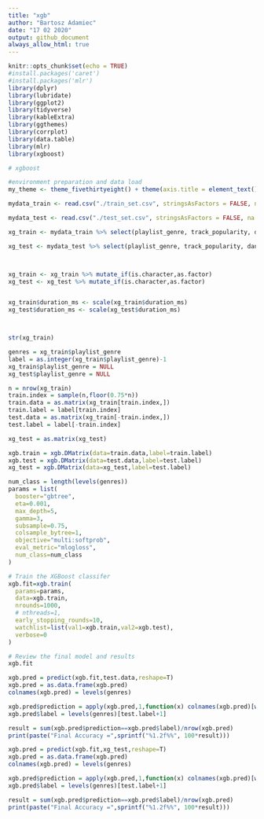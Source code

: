 ```yaml
---
title: "xgb"
author: "Bartosz Adamiec"
date: "17 02 2020"
output: github_document
always_allow_html: true
---
```


```r
knitr::opts_chunk$set(echo = TRUE)
#install.packages('caret')
#install.packages('mlr')
library(dplyr)
library(lubridate)
library(ggplot2)
library(tidyverse)
library(kableExtra)
library(ggthemes)
library(corrplot)
library(data.table)
library(mlr)
library(xgboost)
```

```r
# xgboost

#environment preparation and data load
my_theme <- theme_fivethirtyeight() + theme(axis.title = element_text(), axis.title.x = element_text())

mydata_train <- read.csv("./train_set.csv", stringsAsFactors = FALSE, na.strings="")

mydata_test <- read.csv("./test_set.csv", stringsAsFactors = FALSE, na.strings="")

xg_train <- mydata_train %>% select(playlist_genre, track_popularity, danceability, energy, key, loudness, mode, speechiness, acousticness, instrumentalness, liveness, valence, tempo, duration_ms)

xg_test <- mydata_test %>% select(playlist_genre, track_popularity, danceability, energy, key, loudness, mode, speechiness, acousticness, instrumentalness, liveness, valence, tempo, duration_ms)



xg_train <- xg_train %>% mutate_if(is.character,as.factor)
xg_test <- xg_test %>% mutate_if(is.character,as.factor)


xg_train$duration_ms <- scale(xg_train$duration_ms)
xg_test$duration_ms <- scale(xg_test$duration_ms)



str(xg_train)


```


```r
genres = xg_train$playlist_genre
label = as.integer(xg_train$playlist_genre)-1
xg_train$playlist_genre = NULL
xg_test$playlist_genre = NULL
```


```r
n = nrow(xg_train)
train.index = sample(n,floor(0.75*n))
train.data = as.matrix(xg_train[train.index,])
train.label = label[train.index]
test.data = as.matrix(xg_train[-train.index,])
test.label = label[-train.index]

xg_test = as.matrix(xg_test)

```


```r
xgb.train = xgb.DMatrix(data=train.data,label=train.label)
xgb.test = xgb.DMatrix(data=test.data,label=test.label)
xg_test = xgb.DMatrix(data=xg_test,label=test.label)
```

```r
num_class = length(levels(genres))
params = list(
  booster="gbtree",
  eta=0.001,
  max_depth=5,
  gamma=3,
  subsample=0.75,
  colsample_bytree=1,
  objective="multi:softprob",
  eval_metric="mlogloss",
  num_class=num_class
)
```

```r
# Train the XGBoost classifer
xgb.fit=xgb.train(
  params=params,
  data=xgb.train,
  nrounds=1000,
  # nthreads=1,
  early_stopping_rounds=10,
  watchlist=list(val1=xgb.train,val2=xgb.test),
  verbose=0
)

# Review the final model and results
xgb.fit
```

```r
xgb.pred = predict(xgb.fit,test.data,reshape=T)
xgb.pred = as.data.frame(xgb.pred)
colnames(xgb.pred) = levels(genres)
```

```r
xgb.pred$prediction = apply(xgb.pred,1,function(x) colnames(xgb.pred)[which.max(x)])
xgb.pred$label = levels(genres)[test.label+1]
```

```r
result = sum(xgb.pred$prediction==xgb.pred$label)/nrow(xgb.pred)
print(paste("Final Accuracy =",sprintf("%1.2f%%", 100*result)))
```

```r
xgb.pred = predict(xgb.fit,xg_test,reshape=T)
xgb.pred = as.data.frame(xgb.pred)
colnames(xgb.pred) = levels(genres)

xgb.pred$prediction = apply(xgb.pred,1,function(x) colnames(xgb.pred)[which.max(x)])
xgb.pred$label = levels(genres)[test.label+1]

result = sum(xgb.pred$prediction==xgb.pred$label)/nrow(xgb.pred)
print(paste("Final Accuracy =",sprintf("%1.2f%%", 100*result)))
```


